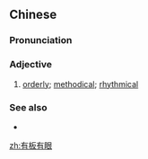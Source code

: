 ==Chinese==
{{zh-forms}}

===Pronunciation===
{{zh-pron
|m=yǒubǎnyǒuyǎn
|c=jau5 baan2 jau5 ngaan5
|cat=a
}}

===Adjective===
{{zh-adj}}

# [[orderly]]; [[methodical]]; [[rhythmical]]

===See also===
* {{zh-l|板眼}}

[[zh:有板有眼]]